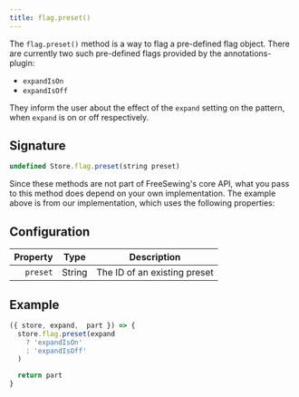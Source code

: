```yaml
---
title: flag.preset()
---
```


The `flag.preset()` method is a way to flag a pre-defined flag object.
There are currently two such pre-defined flags provided by the annotations-plugin:

- `expandIsOn`
- `expandIsOff`

They inform the user about the effect of the `expand` setting on the pattern, when `expand`
is on or off respectively.

## Signature

```js
undefined Store.flag.preset(string preset)
```

Since these methods are not part of FreeSewing's core API, what you pass to this method does depend on your own implementation.
The example above is from our implementation, which uses the following properties:

## Configuration

| Property   | Type                | Description |
| ----------:| ------------------- | ----------- |
| `preset`   | String              | The ID of an existing preset |

## Example

```js
({ store, expand,  part }) => {
  store.flag.preset(expand
    ? 'expandIsOn'
    : 'expandIsOff'
  )

  return part
}
```
